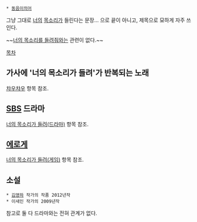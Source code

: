  * [[동음이의어]]

그냥 그대로 [[너]]의 [[목소리]]가 들린다는 문장... 으로 끝이 아니고, 제목으로 묘하게 자주 쓰인다.

~~[[너의 목소리를 들려줘]]와는 관련이 없다.~~

[[목차]]
== 가사에 '너의 목소리가 들려'가 반복되는 노래 ==
[[챠우챠우]] 항목 참조.

== [[SBS]] 드라마 ==
[[너의 목소리가 들려(드라마)]] 항목 참조.

== [[에로게]] ==
[[너의 목소리가 들려(게임)]] 항목 참조.
 
== 소설 ==
 * [[김영하]] 작가의 작품 2012년작
 * 이새인 작가의 2009년작
참고로 둘 다 드라마와는 전혀 관계가 없다.
